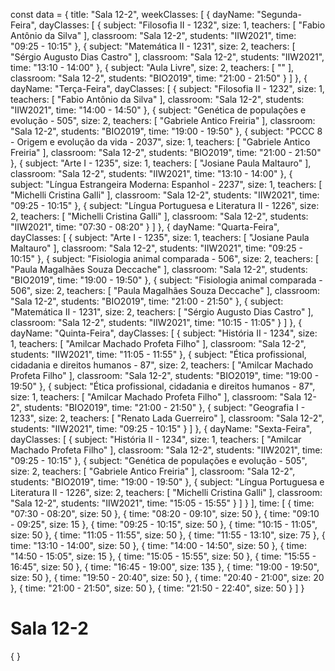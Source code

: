 const data = {
  title: "Sala 12-2",
  weekClasses: [
    {
      dayName: "Segunda-Feira",
      dayClasses: [
        {
          subject: "Filosofia II - 1232",
          size: 1,
          teachers: [
            "Fabio Antônio da Silva"
          ],
          classroom: "Sala 12-2",
          students: "IIW2021",
          time: "09:25 - 10:15"
        },
        {
          subject: "Matemática II - 1231",
          size: 2,
          teachers: [
            "Sérgio Augusto Dias Castro"
          ],
          classroom: "Sala 12-2",
          students: "IIW2021",
          time: "13:10 - 14:00"
        },
        {
          subject: "Aula Livre",
          size: 2,
          teachers: [
            ""
          ],
          classroom: "Sala 12-2",
          students: "BIO2019",
          time: "21:00 - 21:50"
        }
      ]
    },
    {
      dayName: "Terça-Feira",
      dayClasses: [
        {
          subject: "Filosofia II - 1232",
          size: 1,
          teachers: [
            "Fabio Antônio da Silva"
          ],
          classroom: "Sala 12-2",
          students: "IIW2021",
          time: "14:00 - 14:50"
        },
        {
          subject: "Genética de populações e evolução - 505",
          size: 2,
          teachers: [
            "Gabriele Antico Freiria"
          ],
          classroom: "Sala 12-2",
          students: "BIO2019",
          time: "19:00 - 19:50"
        },
        {
          subject: "PCCC 8 - Origem e evolução da vida - 2037",
          size: 1,
          teachers: [
            "Gabriele Antico Freiria"
          ],
          classroom: "Sala 12-2",
          students: "BIO2019",
          time: "21:00 - 21:50"
        },
        {
          subject: "Arte I - 1235",
          size: 1,
          teachers: [
            "Josiane Paula Maltauro"
          ],
          classroom: "Sala 12-2",
          students: "IIW2021",
          time: "13:10 - 14:00"
        },
        {
          subject: "Língua Estrangeira Moderna: Espanhol - 2237",
          size: 1,
          teachers: [
            "Michelli Cristina Galli"
          ],
          classroom: "Sala 12-2",
          students: "IIW2021",
          time: "09:25 - 10:15"
        },
        {
          subject: "Língua Portuguesa e Literatura II - 1226",
          size: 2,
          teachers: [
            "Michelli Cristina Galli"
          ],
          classroom: "Sala 12-2",
          students: "IIW2021",
          time: "07:30 - 08:20"
        }
      ]
    },
    {
      dayName: "Quarta-Feira",
      dayClasses: [
        {
          subject: "Arte I - 1235",
          size: 1,
          teachers: [
            "Josiane Paula Maltauro"
          ],
          classroom: "Sala 12-2",
          students: "IIW2021",
          time: "09:25 - 10:15"
        },
        {
          subject: "Fisiologia animal comparada - 506",
          size: 2,
          teachers: [
            "Paula Magalhães Souza Deccache"
          ],
          classroom: "Sala 12-2",
          students: "BIO2019",
          time: "19:00 - 19:50"
        },
        {
          subject: "Fisiologia animal comparada - 506",
          size: 2,
          teachers: [
            "Paula Magalhães Souza Deccache"
          ],
          classroom: "Sala 12-2",
          students: "BIO2019",
          time: "21:00 - 21:50"
        },
        {
          subject: "Matemática II - 1231",
          size: 2,
          teachers: [
            "Sérgio Augusto Dias Castro"
          ],
          classroom: "Sala 12-2",
          students: "IIW2021",
          time: "10:15 - 11:05"
        }
      ]
    },
    {
      dayName: "Quinta-Feira",
      dayClasses: [
        {
          subject: "História II - 1234",
          size: 1,
          teachers: [
            "Amilcar Machado Profeta Filho"
          ],
          classroom: "Sala 12-2",
          students: "IIW2021",
          time: "11:05 - 11:55"
        },
        {
          subject: "Ética profissional, cidadania e direitos humanos - 87",
          size: 2,
          teachers: [
            "Amilcar Machado Profeta Filho"
          ],
          classroom: "Sala 12-2",
          students: "BIO2019",
          time: "19:00 - 19:50"
        },
        {
          subject: "Ética profissional, cidadania e direitos humanos - 87",
          size: 1,
          teachers: [
            "Amilcar Machado Profeta Filho"
          ],
          classroom: "Sala 12-2",
          students: "BIO2019",
          time: "21:00 - 21:50"
        },
        {
          subject: "Geografia I - 1233",
          size: 2,
          teachers: [
            "Renato Lada Guerreiro"
          ],
          classroom: "Sala 12-2",
          students: "IIW2021",
          time: "09:25 - 10:15"
        }
      ]
    },
    {
      dayName: "Sexta-Feira",
      dayClasses: [
        {
          subject: "História II - 1234",
          size: 1,
          teachers: [
            "Amilcar Machado Profeta Filho"
          ],
          classroom: "Sala 12-2",
          students: "IIW2021",
          time: "09:25 - 10:15"
        },
        {
          subject: "Genética de populações e evolução - 505",
          size: 2,
          teachers: [
            "Gabriele Antico Freiria"
          ],
          classroom: "Sala 12-2",
          students: "BIO2019",
          time: "19:00 - 19:50"
        },
        {
          subject: "Língua Portuguesa e Literatura II - 1226",
          size: 2,
          teachers: [
            "Michelli Cristina Galli"
          ],
          classroom: "Sala 12-2",
          students: "IIW2021",
          time: "15:05 - 15:55"
        }
      ]
    }
  ],
  time: [
    {
      time: "07:30 - 08:20",
      size: 50
    },
    {
      time: "08:20 - 09:10",
      size: 50
    },
    {
      time: "09:10 - 09:25",
      size: 15
    },
    {
      time: "09:25 - 10:15",
      size: 50
    },
    {
      time: "10:15 - 11:05",
      size: 50
    },
    {
      time: "11:05 - 11:55",
      size: 50
    },
    {
      time: "11:55 - 13:10",
      size: 75
    },
    {
      time: "13:10 - 14:00",
      size: 50
    },
    {
      time: "14:00 - 14:50",
      size: 50
    },
    {
      time: "14:50 - 15:05",
      size: 15
    },
    {
      time: "15:05 - 15:55",
      size: 50
    },
    {
      time: "15:55 - 16:45",
      size: 50
    },
    {
      time: "16:45 - 19:00",
      size: 135
    },
    {
      time: "19:00 - 19:50",
      size: 50
    },
    {
      time: "19:50 - 20:40",
      size: 50
    },
    {
      time: "20:40 - 21:00",
      size: 20
    },
    {
      time: "21:00 - 21:50",
      size: 50
    },
    {
      time: "21:50 - 22:40",
      size: 50
    }
  ]
}

# Sala 12-2

<div>
    {
        <Grid
            title={data.title} 
            weekClasses={data.weekClasses} 
            time={data.time}
        />
    }
</div>